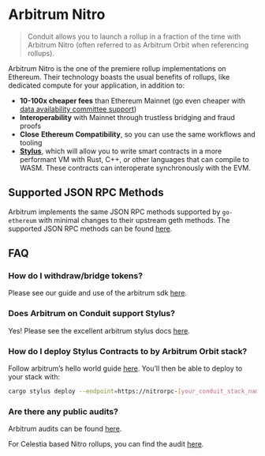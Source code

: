 # Arbitrum Nitro

> Conduit allows you to launch a rollup in a fraction of the time with Arbitrum Nitro (often referred to as Arbitrum Orbit when referencing rollups).

Arbitrum Nitro is the one of the premiere rollup implementations on Ethereum. Their technology boasts the usual benefits of rollups, like dedicated compute for your application, in addition to:

- **10-100x cheaper fees** than Ethereum Mainnet (go even cheaper with [data availability committee support](https://docs.arbitrum.io/inside-anytrust))
- **Interoperability** with Mainnet through trustless bridging and fraud proofs
- **Close** **Ethereum Compatibility**, so you can use the same workflows and tooling
- **[Stylus](https://medium.com/offchainlabs/hello-stylus-6b18fecc3a22)**, which will allow you to write smart contracts in a more performant VM with Rust, C++, or other languages that can compile to WASM. These contracts can interoperate synchronously with the EVM.

## Supported JSON RPC Methods

Arbitrum implements the same JSON RPC methods supported by `go-ethereum` with minimal changes to their upstream geth methods. The supported JSON RPC methods can be found [here](https://docs.arbitrum.io/build-decentralized-apps/arbitrum-vs-ethereum/rpc-methods).

## FAQ

### How do I withdraw/bridge tokens?

Please see our guide and use of the arbitrum sdk [here](https://github.com/conduitxyz/arbitrum-tutorial).

### Does Arbitrum on Conduit support Stylus?

Yes! Please see the excellent arbitrum stylus docs [here](https://docs.arbitrum.io/stylus/stylus-gentle-introduction).

### How do I deploy Stylus Contracts to by Arbitrum Orbit stack?

Follow arbitrum’s hello world guide [here](https://github.com/OffchainLabs/stylus-hello-world). You’ll then be able to deploy to your stack with:

```bash copy
cargo stylus deploy --endpoint=https://nitrorpc-[your_conduit_stack_name-here].t.conduit.xyz --private-key=[your_private_key_here]
```

### Are there any public audits?

Arbitrum audits can be found [here](https://docs.arbitrum.io/audit-reports).

For Celestia based Nitro rollups, you can find the audit [here](https://github.com/celestiaorg/nitro/blob/celestia-v2.3.3/audits/celestia/arbitrum_nitro_celestia_audit_report.pdf).
